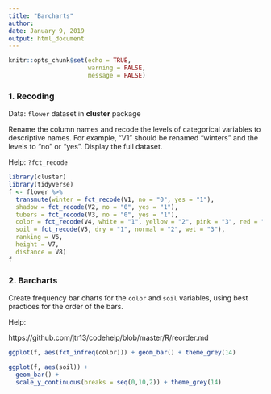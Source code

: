 ```yaml
---
title: "Barcharts"
author: 
date: January 9, 2019
output: html_document
---
```


```r
knitr::opts_chunk$set(echo = TRUE, 
                      warning = FALSE,
                      message = FALSE)
```


### 1. Recoding

Data:  `flower` dataset in  **cluster** package

Rename the column names and recode the levels of categorical variables to descriptive names. For example, "V1" should be renamed "winters" and the levels to "no" or "yes". Display the full dataset.

Help: `?fct_recode`

```r
library(cluster)
library(tidyverse)
f <- flower %>% 
  transmute(winter = fct_recode(V1, no = "0", yes = "1"),
  shadow = fct_recode(V2, no = "0", yes = "1"),
  tubers = fct_recode(V3, no = "0", yes = "1"),
  color = fct_recode(V4, white = "1", yellow = "2", pink = "3", red = "4", blue = "5"),
  soil = fct_recode(V5, dry = "1", normal = "2", wet = "3"),
  ranking = V6,
  height = V7,
  distance = V8)
f
```

### 2. Barcharts

Create frequency bar charts for the `color` and `soil` variables, using best practices for the order of the bars.

Help:

https://github.com/jtr13/codehelp/blob/master/R/reorder.md

```r
ggplot(f, aes(fct_infreq(color))) + geom_bar() + theme_grey(14)
```

```r
ggplot(f, aes(soil)) + 
  geom_bar() +
  scale_y_continuous(breaks = seq(0,10,2)) + theme_grey(14)
```

